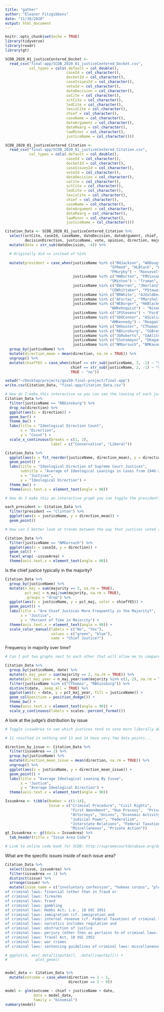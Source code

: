 ```yaml
---
title: "gather"
author: "Eleanor Fitzgibbons"
date: "11/30/2020"
output: html_document
---
```


```r
knitr::opts_chunk$set(echo = TRUE)
library(tidyverse)
library(readr)
library(gt)
```


```r
SCDB_2020_01_justiceCentered_Docket <- 
  read_csv("final-app/SCDB_2020_01_justiceCentered_Docket.csv",
           col_types = cols(.default = col_double(),
                            caseId = col_character(),
                            docketId = col_character(),
                            caseIssuesId = col_character(),
                            voteId = col_character(),
                            dateDecision = col_character(),
                            usCite = col_character(),
                            sctCite = col_character(),
                            ledCite = col_character(),
                            lexisCite = col_character(),
                            chief = col_character(),
                            caseName = col_character(),
                            dateArgument = col_character(),
                            dateRearg = col_character(),
                            lawMinor = col_character(),
                            justiceName = col_character()))
```

```r
SCDB_2020_01_justiceCentered_Citation <- 
  read_csv("final-app/SCDB_2020_01_justiceCentered_Citation.csv",
           col_types = cols(.default = col_double(),
                            caseId = col_character(),
                            docketId = col_character(),
                            caseIssuesId = col_character(),
                            voteId = col_character(),
                            dateDecision = col_character(),
                            usCite = col_character(),
                            sctCite = col_character(),
                            ledCite = col_character(),
                            lexisCite = col_character(),
                            chief = col_character(),
                            caseName = col_character(),
                            dateArgument = col_character(),
                            dateRearg = col_character(),
                            lawMinor = col_character(),
                            justiceName = col_character()))

Citation_Data <- SCDB_2020_01_justiceCentered_Citation %>% 
  select(sctCite, caseId, caseName, dateDecision, dateArgument, chief, issue, issueArea,
         decisionDirection, justiceName, vote, opinion, direction, majority) %>% 
  mutate(date = str_sub(dateDecision, -4)) %>% 

  # Originally did == instead of %in%  
  
  mutate(president = case_when(justiceName %in% c("RHJackson", "WODouglas", "FFrankfurter",
                                                "SFReed", "HLBlack", "WBRutledge",
                                                "FMurphy") ~ "Roosevelt",
                               justiceName %in% c("HHBurton", "FMVinson", "TCClark",
                                                "SMinton") ~ "Truman",
                               justiceName %in% c("EWarren", "JHarlan2", "WJBrennan",
                                                "CEWhittaker", "PStewart") ~ "Eisenhower",
                               justiceName %in% c("BRWhite", "AJGoldberg") ~ "Kennedy",
                               justiceName %in% c("AFortas", "TMarshall") ~ "Johnson",
                               justiceName %in% c("WEBurger", "HABlackmun", "LFPowell", 
                                                "WHRehnquist") ~ "Nixon",
                               justiceName %in% c("JPStevens") ~ "Ford",
                               justiceName %in% c("SDOConnor", "AScalia", 
                                                "AMKennedy") ~ "Reagan",
                               justiceName %in% c("DHSouter", "CThomas") ~ "HW Bush",
                               justiceName %in% c("RBGinsburg", "SGBreyer") ~ "Clinton",
                               justiceName %in% c("JGRoberts", "SAAlito") ~ "Bush",
                               justiceName %in% c("SSotomayor", "EKagan") ~ "Obama",
                               justiceName %in% c("NMGorsuch", "BMKavanaugh") ~ "Trump")) %>%
  group_by(justiceName) %>% 
  mutate(direction_mean = mean(direction, na.rm = TRUE)) %>% 
  ungroup() %>% 
  mutate(chiefYES = case_when(chief == str_sub(justiceName, 3, -1) ~ "yes",
                              chief == str_sub(justiceName, 2, -1) ~ "yes",
                              TRUE ~ "no"))

setwd("~/Desktop/projects/gov50-final-project/final-app")
write.csv(Citation_Data, "final-app/Citation_Data.csv")

```

```r

# How do I make this interactive so you can see the leaning of each justice depending on who you pick?
Citation_Data %>% 
  filter(justiceName == "RBGinsburg") %>% 
  drop_na(direction) %>% 
  ggplot(aes(x = direction)) +
  geom_bar() +
  theme_bw() +
  labs(title = "Ideological Direction Count",
       x = "Direction",
       y = "Count") +
  scale_x_continuous(breaks = c(1, 2),
                     label = c("Conservative", "Liberal"))
```

```r
Citation_Data %>% 
  ggplot(aes(x = fct_reorder(justiceName, direction_mean), y = direction_mean)) +
  geom_point() +
  labs(title = "Ideological Direction of Supreme Court Justices",
       subtitle = "Average of Ideological Leanings in Cases from 1946-2020",
       x = "Justices",
       y = "Ideological Direction") +
  theme_bw() +
  theme(axis.text.x = element_text(angle = 90))
```

```r

# How do I make this an interactive graph you can toggle the president?

each_president <- Citation_Data %>% 
  filter(president == "Clinton") %>% 
  ggplot(aes(x = justiceName, y = direction_mean)) +
  geom_point()
```

```r

# How can I better look at trends between the way that justices voted and the issue type?

Citation_Data %>% 
  filter(justiceName == "NMGorsuch") %>% 
  ggplot(aes(x = caseId, y = direction)) +
  geom_col() +
  facet_wrap( ~issueArea) +
  theme(axis.text.x = element_text(angle = 90))
```

Is the chief justice typically in the majority?
```r
Citation_Data %>%
  group_by(justiceName) %>% 
  mutate(n_maj = sum(majority == 2, na.rm = TRUE),
         pct_maj = n_maj/sum(majority, na.rm = TRUE),
         .groups = "drop") %>% 
  ggplot(aes(x = justiceName, y = pct_maj, color = chiefYES)) +
  geom_point() +
  labs(title = "Are Chief Justices More Frequently in the Majority?",
       x = "Justice",
       y = "Percent of Time in Majority") +
  theme(axis.text.x = element_text(angle = 90)) +
  scale_color_manual(labels = c("No", "Yes"),
                     values = c("green", "blue"),
                     name = "Chief Justice?")
```

Frequency in majority over time?
```r
# Can I put two graphs next to each other that will allow me to compare two different justices?

Citation_Data %>% 
  group_by(justiceName, date) %>% 
  mutate(n_maj_year = sum(majority == 2, na.rm = TRUE)) %>% 
  mutate(pct_maj_year = n_maj_year/sum(majority %in% c(1, 2), na.rm = TRUE)) %>% 
  filter(justiceName %in% c("CThomas", "RBGinsburg")) %>% 
  distinct(date, .keep_all = TRUE) %>% 
  ggplot(aes(x = date, y = pct_maj_year, fill = justiceName)) +
  geom_col(position = position_dodge()) +
  theme_bw() +
  theme(axis.text.x = element_text(angle = 90)) +
  scale_y_continuous(labels = scales::percent_format())
```



A look at the judge's distribution by issue
```r

# Toggle issueArea to see which justices tend to vote more liberally depending on the context

# 11 resulted in nothing and 13 and 14 have very few data points...

direction_by_issue <- Citation_Data %>% 
  filter(issueArea == 2) %>% 
  group_by(justiceName) %>% 
  mutate(direction_mean_issue = mean(direction, na.rm = TRUE)) %>% 
  ungroup() %>% 
  ggplot(aes(x = justiceName, y = direction_mean_issue)) +
  geom_point() +
  labs(title = "Average Ideological Leaning By Issue",
       x = "Justice",
       y = "Average Ideological Direction") +
  theme(axis.text.x = element_text(angle = 90))
```

```r
IssueArea <- tibble(Number = c(1:14),
                    Issue = c("Criminal Procedure", "Civil Rights", 
                              "First Amendment", "Due Process",  "Privacy", 
                              "Attorneys", "Unions", "Economic Activity", 
                              "Judicial Power", "Federalism", 
                              "Interstate Relations", "Federal Taxation", 
                              "Miscellaneous", "Private Action"))
gt_IssueArea <- gt(data = IssueArea) %>% 
  tab_header(title = "Issue Area Code")

# Link to online code book for SCDB: http://supremecourtdatabase.org/documentation.php
```


What are the specific issues inside of each issue area?
```r
Citation_Data %>% 
  select(issue, issueArea) %>% 
  filter(issueArea == 1) %>% 
  distinct(issue) %>% 
  arrange(issue) %>% 
  mutate(issue_name = c("involuntary confession", "habeas corpus", "plea bargaining: the constitutionality of and/or the circumstances of its exercise", "retroactivity (of newly announced or newly enacted constitutional or statutory rights)", "search and seizure (other than as pertains to vehicles or Crime Control Act)", "search and seizure, vehicles", "search and seizure, Crime Control Act", "contempt of court or congress", "self-incrimination (other than as pertains to Miranda or immunity from prosecution)", "Miranda warnings", "self-incrimination, immunity from prosecution", "right to counsel (cf. indigents appointment of counsel or inadequate representation)", "cruel and unusual punishment, death penalty (cf. extra legal jury influence, death penalty)", "cruel and unusual punishment, non-death penalty (cf. liability, civil rights acts)", "line-up", "discovery and inspection (in the context of criminal litigation only, otherwise Freedom of Information Act and related federal or state statutes or regulations)", "double jeopardy", "ex post facto (state)", "extra-legal jury influences: miscellaneous", "extra-legal jury influences: prejudicial statements or evidence", "extra-legal jury influences: contact with jurors outside courtroom", "extra-legal jury influences: jury instructions (not necessarily in criminal cases)", "extra-legal jury influences: voir dire (not necessarily a criminal case)", "extra-legal jury influences: prison garb or appearance", "extra-legal jury influences: jurors and death penalty (cf. cruel and unusual punishment)", "extra-legal jury influences: pretrial publicity", "confrontation (right to confront accuser, call and cross-examine witnesses)", "subconstitutional fair procedure: confession of error", "subconstitutional fair procedure: conspiracy (cf. Federal Rules of Criminal Procedure: conspiracy)", "subconstitutional fair procedure: entrapment", "subconstitutional fair procedure: exhaustion of remedies", "subconstitutional fair procedure: fugitive from justice", "subconstitutional fair procedure: presentation, admissibility, or sufficiency of evidence (not necessarily a criminal case)", "subconstitutional fair procedure: stay of execution", "subconstitutional fair procedure: timeliness", "subconstitutional fair procedure: miscellaneous", "Federal Rules of Criminal Procedure", "statutory construction of criminal laws: assault", "statutory construction of criminal laws: bank robbery", "statutory construction of criminal laws: conspiracy (cf. subconstitutional fair procedure: conspiracy)", "statutory construction of criminal laws: escape from custody", "statutory construction of criminal laws: false statements (cf. statutory construction of criminal laws: perjury)", "statutory construction internal revenue)", "statutory construction", "statutory construction", "statutory construction", "statutory construction", "statutory construction naturalization)", "statutory construction", "statutory construction", "statutory construction prohibition of alcohol", "statutory construction", "statutory construction statutory construction","statutory construction", "statutory construction", "statutory construction", "statutory construction
of criminal laws: financial (other than in fraud or
of criminal laws: firearms
of criminal laws: fraud
of criminal laws: gambling
of criminal laws: Hobbs Act; i.e., 18 USC 1951
of criminal laws: immigration (cf. immigration and
of criminal laws: internal revenue (cf. Federal Taxation) of criminal laws: Mann Act and related statutes
of criminal laws: narcotics includes regulation and
of criminal laws: obstruction of justice
of criminal laws: perjury (other than as pertains to of criminal laws: false statements)
of criminal laws: Travel Act, 18 USC 1952
of criminal laws: war crimes
of criminal laws: sentencing guidelines of criminal laws: miscellaneous", "jury trial (right to, as distinct from extra-legal jury influences)", "speedy trial", "miscellaneous criminal procedure (cf. due process, prisoners' rights, comity:criminal procedure)"))
```

```r

# ggplot(d, aes(.data[[input$x]], .data[[input$y]])) +
#             plot_geom()


model_data <- Citation_Data %>% 
  mutate(outcome = case_when(direction == 1 ~ 1,
                             direction == 2 ~ 0))

model <- glm(outcome ~ chief + justiceName + date,
             data = model_data,
             family = "binomial")
summary(model)
```






